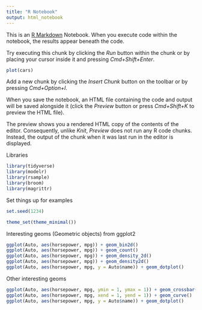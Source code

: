 ```yaml
---
title: "R Notebook"
output: html_notebook
---
```


This is an [R Markdown](http://rmarkdown.rstudio.com) Notebook. When you execute code within the notebook, the results appear beneath the code. 

Try executing this chunk by clicking the *Run* button within the chunk or by placing your cursor inside it and pressing *Cmd+Shift+Enter*. 

```r
plot(cars)
```

Add a new chunk by clicking the *Insert Chunk* button on the toolbar or by pressing *Cmd+Option+I*.

When you save the notebook, an HTML file containing the code and output will be saved alongside it (click the *Preview* button or press *Cmd+Shift+K* to preview the HTML file). 

The preview shows you a rendered HTML copy of the contents of the editor. Consequently, unlike *Knit*, *Preview* does not run any R code chunks. Instead, the output of the chunk when it was last run in the editor is displayed.

Libraries
```r
library(tidyverse)
library(modelr)
library(rsample)
library(broom)
library(magrittr)
```

Set things up for examples
```r
set.seed(1234)

theme_set(theme_minimal())
```



Interesting geoms (Geometric objects) from ggplot2
```r
ggplot(Auto, aes(horsepower, mpg)) + geom_bin2d()
ggplot(Auto, aes(horsepower, mpg)) + geom_count()
ggplot(Auto, aes(horsepower, mpg)) + geom_density_2d()
ggplot(Auto, aes(horsepower, mpg)) + geom_density2d()
ggplot(Auto, aes(horsepower, mpg, y = Auto$name)) + geom_dotplot()
```

Other interesting geoms
```r
ggplot(Auto, aes(horsepower, mpg, ymin = 1, ymax = 1)) + geom_crossbar()
ggplot(Auto, aes(horsepower, mpg, xend = 1, yend = 1)) + geom_curve()
ggplot(Auto, aes(horsepower, mpg, y = Auto$name)) + geom_dotplot()
```



